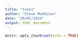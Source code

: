 ```yaml
---
title: "task1"
author: "Steve Maddison"
date: "20/07/2020"
output: html_document
---
```


```r
knitr::opts_chunk$set(echo = TRUE)
```
